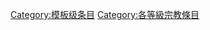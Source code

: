 {{catmore1|[[Wikipedia:宗教专题|Wikipedia:宗教专题]]}}
{{Articles by Quality|topic=宗教|project=宗教|format=TOC}}
{{emptycat}}

[[Category:模板级条目|Category:模板级条目]]
[[Category:各等級宗教條目|Category:各等級宗教條目]]